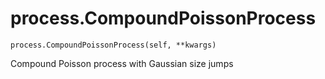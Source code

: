 # process.CompoundPoissonProcess { #sim_2024.process.CompoundPoissonProcess }

`process.CompoundPoissonProcess(self, **kwargs)`

Compound Poisson process with Gaussian size jumps